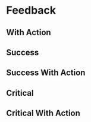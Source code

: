 

<Meta title="Feedback/Feedback" component={Feedback} />

# Feedback

<Canvas>
    <Story story={stories.Default} name="Default" />
</Canvas>

<ArgsTable story="Default" />

## With Action

<Canvas>
    <Story story={stories.WithAction} />
</Canvas>

## Success

<Canvas>
    <Story story={stories.Success} />
</Canvas>

## Success With Action

<Canvas>
    <Story story={stories.SuccessAction} />
</Canvas>

## Critical

<Canvas>
    <Story story={stories.Critical} />
</Canvas>

## Critical With Action

<Canvas>
    <Story story={stories.CriticalAction} />
</Canvas>
